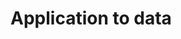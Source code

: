 # Application to \cite{doreRelativeEffectsAnthropogenic2021} data
\label{sec:application-to-dorerelativeeffectsanthropogenic2021-data}